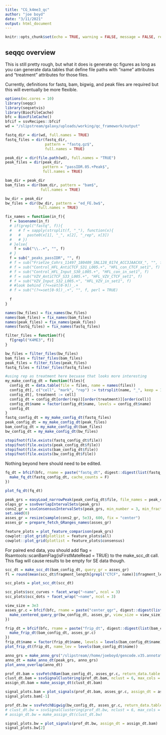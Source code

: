 ```yaml
---
title: "CG_k4me3_qc"
author: "joe boyd"
date: "3/11/2021"
output: html_document
---
```


```r
knitr::opts_chunk$set(echo = TRUE, warning = FALSE, message = FALSE, results='hide')
```

## seqqc overview

This is still pretty rough, but what it does is generate qc figures as long as you can generate data.tables that define file paths with "name" attributes and "treatment" attributes for those files.

Currently, definitions for fastq, bam, bigwig, and peak files are required but this will eventually be more flexible.

```r
options(mc.cores = 10)
library(seqqc)
library(seqsetvis)
library(BiocFileCache)
bfc = BiocFileCache()
bfcif = ssvRecipes::bfcif
wd = "/slipstream/galaxy/uploads/working/qc_framework/output"
```

```r
fastq_dir = dir(wd, full.names = TRUE)
fastq_files = dir(fastq_dir, 
                  pattern = "fastq.gz$", 
                  full.names = TRUE)
```

```r
peak_dir = dir(file.path(wd), full.names = "TRUE")
peak_files = dir(peak_dir, 
                 pattern = "passIDR.05.+Peak$", 
                 full.names = TRUE)
```

```r
bam_dir = peak_dir
bam_files = dir(bam_dir, pattern = "bam$", 
                full.names = TRUE)
```

```r
bw_dir = peak_dir
bw_files = dir(bw_dir, pattern = "ed_FE.bw$", 
               full.names = TRUE)
```

```r
fix_names = function(in_f){
  f = basename(in_f)
  # if(grepl("fastq", f)){
  #   # f = sapply(strsplit(f, "_"), function(x){
  #   #   paste0(x[1], "_", x[2], "_rep", x[3])
  #   # })
  # }else{
    f = sub("\\..+", "", f)  
  # }
  f = sub("_peaks_passIDR", "", f)
  # f = sub("Frietze_Cohrs_11497_180409_SNL128_0174_ACC3JAACXX_", "", f)
  # f = sub("Control_HFL_AntiCTCF_S31_L005.+", "HFL_con_CTCF_set1", f)
  # f = sub("Control_HFL_Input_S30_L005.+", "HFL_con_in_set1", f)
  # f = sub("VZV_AntiCTCF_S33_L005.+", "HFL_VZV_CTCF_set1", f)
  # f = sub("VZV_Input_S32_L005.+", "HFL_VZV_in_set1", f)
  # #look behind (?<=set[0-9])_.+
  # f = sub("(?<=set[0-9])_.+", "", f, perl = TRUE)
  
  f
}

names(bw_files) = fix_names(bw_files)
names(bam_files) = fix_names(bam_files)
names(peak_files) = fix_names(peak_files)
names(fastq_files) = fix_names(fastq_files)

filter_files = function(f){
  f[grepl("K4ME3", f)]
}

bw_files = filter_files(bw_files)
bam_files = filter_files(bam_files)
peak_files = filter_files(peak_files)
fastq_files = filter_files(fastq_files)
```

```r
#using rep as treatment here becuase that looks more interesting
my_make_config_dt = function(files){
  config_dt = data.table(file = files, name = names(files))
  config_dt[, c("cell", "mark", "rep") := tstrsplit(name, "_", keep = 1:3)]
  config_dt[, treatment := cell]
  config_dt = config_dt[order(rep)][order(treatment)][order(cell)]
  config_dt$name = factor(config_dt$name, levels = config_dt$name)
  config_dt
}
fastq_config_dt = my_make_config_dt(fastq_files)
peak_config_dt = my_make_config_dt(peak_files)
bam_config_dt = my_make_config_dt(bam_files)
bw_config_dt = my_make_config_dt(bw_files)

stopifnot(file.exists(fastq_config_dt$file))
stopifnot(file.exists(peak_config_dt$file))
stopifnot(file.exists(bam_config_dt$file))
stopifnot(file.exists(bw_config_dt$file))
```

Nothing beyond here should need to be edited.

```r
fq_dt = bfcif(bfc, rname = paste("fastq_dt", digest::digest(list(fastq_config_dt))), function(){
  make_fq_dt(fastq_config_dt, cache_counts = F)
})

plot_fq_dt(fq_dt)
```
```r
peak_grs = easyLoad_narrowPeak(peak_config_dt$file, file_names = peak_config_dt$name)
olaps_gr = ssvOverlapIntervalSets(peak_grs)
cons2_gr = ssvConsensusIntervalSets(peak_grs, min_number = 3, min_fraction = 0)
set.seed(0)
asses_gr = resize(sample(cons2_gr, 5e3), 600, fix = "center")
asses_gr = prepare_fetch_GRanges_names(asses_gr)
```

```r
feature_plots = plot_feature_comparison(peak_grs)
cowplot::plot_grid(plotlist = feature_plots$all)
cowplot::plot_grid(plotlist = feature_plots$consensus)
```

For paired end data, you should add flag = Rsamtools::scanBamFlag(isFirstMateRead = TRUE) to the make_scc_dt call.  This flag will cause results to be empty for SE data though.

```r
scc_dt = make_scc_dt(bam_config_dt, query_gr = asses_gr)
fl = round(mean(scc_dt$fragment_length[grepl("CTCF", name)]$fragment_length))

scc_plots = plot_scc_dt(scc_dt)

scc_plots$scc_curves + facet_wrap("~name", ncol = 3)
scc_plots$scc_dots + facet_wrap("~name", ncol = 3)
```

```r
view_size = 3e3
asses_gr.c = bfcif(bfc, rname = paste("center_qgr", digest::digest(list(bw_config_dt, asses_gr, view_size, fl))), function(){
  make_centered_query_gr(bw_config_dt, asses_gr, view_size = view_size)
})
```

```r
frip_dt = bfcif(bfc, rname = paste("frip_dt", digest::digest(list(bam_config_dt, asses_gr.c))), function(){
  make_frip_dt(bam_config_dt, asses_gr.c)
})
frip_dt$name = factor(frip_dt$name, levels = levels(bam_config_dt$name))
plot_frip_dt(frip_dt, name_lev = levels(bam_config_dt$name))

```

```r
anno_grs = make_anno_grs("/slipstream//home/joeboyd/gencode.v35.annotation.gtf.gz")
anno_dt = make_anno_dt(peak_grs, anno_grs)
plot_anno_overlap(anno_dt)
```



```r
prof_dt.bam = ssvFetchBam(bam_config_dt, asses_gr.c, return_data.table = TRUE, n_region_splits = 20, fragLens = 120)
clust_dt.bam = ssvSignalClustering(prof_dt.bam, nclust = 6, max_cols = Inf)
assign_dt.bam = make_assign_dt(clust_dt.bam)

signal_plots.bam = plot_signals(prof_dt.bam, asses_gr.c, assign_dt = assign_dt.bam, frip_dt = frip_dt, scc_dt = scc_dt, anno_grs = anno_grs)
signal_plots.bam[-1]
```

```r
prof_dt.bw = ssvFetchBigwig(bw_config_dt, asses_gr.c, return_data.table = TRUE, n_region_splits = 20)
# clust_dt.bw = ssvSignalClustering(prof_dt.bw, nclust = 6, max_cols = Inf)
# assign_dt.bw = make_assign_dt(clust_dt.bw)
```
```r
signal_plots.bw = plot_signals(prof_dt.bw, assign_dt = assign_dt.bam)
signal_plots.bw[2]
```

